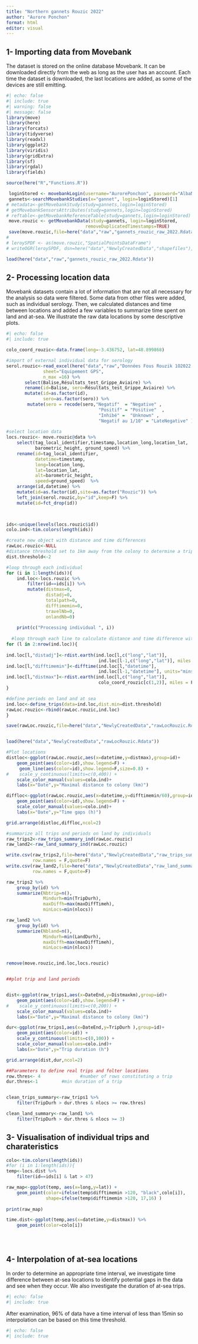 ```yaml
---
title: "Northern gannets Rouzic 2022"
author: "Aurore Ponchon"
format: html
editor: visual
---
```


## 1- Importing data from Movebank

The dataset is stored on the online database Movebank. It can be downloaded directly from the web as long as the user has an account. Each time the dataset is downloaded, the last locations are added, as some of the devices are still emitting.

```r
#| echo: false
#| include: true
#| warning: false
#| message: false
library(move)
library(here)
library(forcats)
library(tidyverse)
library(readxl)
library(ggplot2)
library(viridis)
library(gridExtra)
library(sf)
library(rgdal)
library(fields)

source(here("R","Functions.R"))

 loginStored <- movebankLogin(username="AurorePonchon", password="AlbaNoir0*")
 gannets<-searchMovebankStudies(x="gannet", login=loginStored)[1]
# metadata<-getMovebankStudy(study=gannets,login=loginStored)
# getMovebankSensorsAttributes(study=gannets,login=loginStored)
# reftable<-getMovebankReferenceTable(study=gannets,login=loginStored)
 move.rouzic <- getMovebankData(study=gannets, login=loginStored,
                              removeDuplicatedTimestamps=TRUE)
 save(move.rouzic,file=here("data","raw","gannets_rouzic_raw_2022.Rdata"))
# 
# leroySPDF <- as(move.rouzic,"SpatialPointsDataFrame")
# writeOGR(leroySPDF, dsn=here("data","NewlyCreatedData","shapefiles"), layer="all_raw_gannets", driver="ESRI Shapefile", overwrite_layer =T)

load(here("data","raw","gannets_rouzic_raw_2022.Rdata"))
```

## 2- Processing location data

Movebank datasets contain a lot of information that are not all necessary for the analysis so data were filtered. Some data from other files were added, such as individual serology. Then, we calculated distances and time between locations and added a few variables to summarize time spent on land and at-sea. We illustrate the raw data locations by some descriptive plots.

```r
#| echo: false
#| include: true

colo_coord_rouzic<-data.frame(long=-3.436752, lat=48.899868)

#import of external individual data for serology
serol.rouzic<-read_excel(here("data","raw","Données Fous Rouzik 1O2022.xlsx"),
              sheet="Equipement GPS",
              n_max =16) %>% 
       select(Balise,Résultats_test_Grippe_Aviaire) %>% 
       rename(id=Balise, sero=Résultats_test_Grippe_Aviaire) %>% 
       mutate(id=as.factor(id),
              sero=as.factor(sero)) %>% 
        mutate(sero = recode(sero,"Negatif"  = "Negative" , 
                                   "Positif" = "Positive"  ,
                                   "Inhibé" =  "Unknown" ,
                                   "Negatif au 1/10" = "LateNegative" ))
       
#select location data
locs.rouzic<- move.rouzic@data %>% 
    select(tag_local_identifier,timestamp,location_long,location_lat,
           barometric_height, ground_speed) %>% 
    rename(id=tag_local_identifier,
           datetime=timestamp,
           long=location_long,
           lat=location_lat,
           alt=barometric_height,
           speed=ground_speed)  %>% 
    arrange(id,datetime) %>% 
    mutate(id=as.factor(id),site=as.factor("Rouzic")) %>% 
    left_join(serol.rouzic,by="id",keep=F) %>% 
    mutate(id=fct_drop(id))
    


ids<-unique(levels(locs.rouzic$id))
colo.ind<-tim.colors(length(ids))

#create new object with distance and time differences
rawLoc.rouzic<-NULL
#distance threshold set to 1km away from the colony to determine a trip
dist.threshold<-2    

#loop through each individual 
for (i in 1:length(ids)){
    ind.loc<-locs.rouzic %>% 
        filter(id==ids[i]) %>% 
        mutate(distmax=0,
               distadj=0,
               totalpath=0,
               difftimemin=0,
               travelNb=0,
               onlandNb=0)
  
    print(c("Processing individual ", i))
      
  #loop through each line to calculate distance and time difference with previous location
for (l in 2:nrow(ind.loc)){
    
ind.loc[l,"distadj"]<-rdist.earth(ind.loc[l,c("long","lat")],
                                   ind.loc[l-1,c("long","lat")], miles = F)
ind.loc[l,"difftimemin"]<-difftime(ind.loc[l,"datetime"],
                                   ind.loc[l-1,"datetime"], units="mins")
ind.loc[l,"distmax"]<-rdist.earth(ind.loc[l,c("long","lat")],
                                   colo_coord_rouzic[c(1,2)], miles = F)
}

#define periods on land and at sea   
ind.loc<-define_trips(data=ind.loc,dist.min=dist.threshold)
rawLoc.rouzic<-rbind(rawLoc.rouzic,ind.loc)    
}

save(rawLoc.rouzic,file=here("data","NewlyCreatedData","rawLocRouzic.Rdata"))


load(here("data","NewlyCreatedData","rawLocRouzic.Rdata"))

#Plot locations
distloc<-ggplot(rawLoc.rouzic,aes(x=datetime,y=distmax),group=id)+
    geom_point(aes(color=id),show.legend=F) +
     geom_line(aes(color=id),show.legend=F,size=0.8) +
#    scale_y_continuous(limits=c(0,400)) +
    scale_color_manual(values=colo.ind)+
    labs(x="Date",y="Maximal distance to colony (km)")

diffloc<-ggplot(rawLoc.rouzic,aes(x=datetime,y=difftimemin/60),group=id)+
    geom_point(aes(color=id),show.legend=F) +
    scale_color_manual(values=colo.ind)+
    labs(x="Date",y="Time gaps (h)")

grid.arrange(distloc,diffloc,ncol=2)

#summarize all trips and periods on land by individuals
raw_trips2<-raw_trips_summary_ind(rawLoc.rouzic)
raw_land2<-raw_land_summary_ind(rawLoc.rouzic)

write.csv(raw_trips2,file=here("data","NewlyCreatedData","raw_trips_summary2.csv"),
          row.names = F,quote=F)
write.csv(raw_land2,file=here("data","NewlyCreatedData","raw_land_summary2.csv"),
          row.names = F,quote=F)

raw_trips2 %>% 
    group_by(id) %>% 
    summarize(Nbtrip=n(),
              Mindurh=min(TripDurh),
              maxDiffh=max(maxDiffTimeh),
              minLocs=min(nlocs))

raw_land2 %>% 
    group_by(id) %>% 
    summarize(Nbland=n(),
              Mindurh=min(LandDurh),
              maxDiffh=max(maxDiffTimeh),
              minLocs=min(nlocs))


remove(move.rouzic,ind.loc,locs.rouzic)


##plot trip and land periods


dist<-ggplot(raw_trips1,aes(x=DateEnd,y=Distmaxkm),group=id)+
    geom_point(aes(color=id),show.legend=F) +
#    scale_y_continuous(limits=c(0,200)) +
    scale_color_manual(values=colo.ind)+
    labs(x="Date",y="Maximal distance to colony (km)")

dur<-ggplot(raw_trips1,aes(x=DateEnd,y=TripDurh ),group=id)+
    geom_point(aes(color=id)) +
    scale_y_continuous(limits=c(0,100)) +
    scale_color_manual(values=colo.ind)+
    labs(x="Date",y="Trip duration (h")

grid.arrange(dist,dur,ncol=2)

##Parameters to define real trips and folter locations
row.thres<- 4               #number of rows constituting a trip
dur.thres<-1         #min duration of a trip


clean_trips_summary<-raw_trips1 %>% 
    filter(TripDurh > dur.thres & nlocs >= row.thres)

clean_land_summary<-raw_land1 %>% 
    filter(TripDurh > dur.thres & nlocs >= 3)


```

## 3- Visualisation of individual trips and charateristics

```r

colo<-tim.colors(length(ids))
#for (i in 1:length(ids)){
temp<-locs.dist %>% 
    filter(id==ids[i] & lat > 47) 

raw_map<-ggplot(temp, aes(x=long,y=lat)) +
    geom_point(color=ifelse(temp$difftimemin >120, "black",colo[i]),
               shape=ifelse(temp$difftimemin >120, 17,16) ) 
    
print(raw_map)    

time.dist<-ggplot(temp,aes(x=datetime,y=distmax)) %>% 
    geom_point(color=colo[i])





```

## 4- Interpolation of at-sea locations

In order to determine an appropriate time interval, we investigate time difference between at-sea locations to identify potential gaps in the data and see when they occur. We also investigate the duration of at-sea trips.

```r
#| echo: false
#| include: true


```

After examination, 96% of data have a time interval of less than 15min so interpolation can be based on this time threshold.

```r
#| echo: false
#| include: true



```
